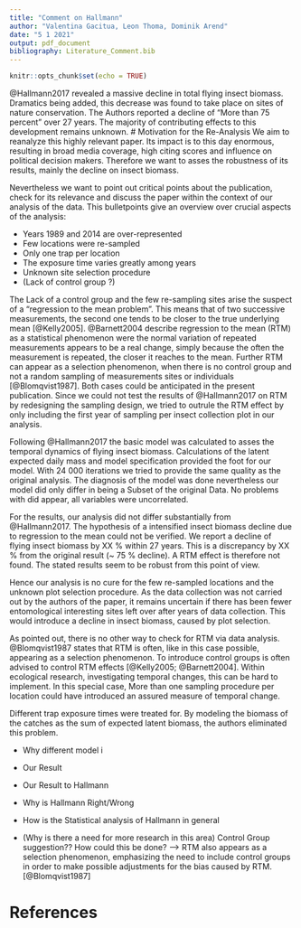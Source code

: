 ```yaml
---
title: "Comment on Hallmann"
author: "Valentina Gacitua, Leon Thoma, Dominik Arend"
date: "5 1 2021"
output: pdf_document
bibliography: Literature_Comment.bib
---
```


```r
knitr::opts_chunk$set(echo = TRUE)
```

@Hallmann2017 revealed a massive decline in total flying insect biomass. Dramatics being added, this decrease was found to take place on sites of nature conservation. The Authors reported a decline of "More than 75 percent" over 27 years. The majority of contributing effects to this development remains unknown.
# Motivation for the Re-Analysis
We aim to reanalyze this highly relevant paper. Its impact is to this day enormous, resulting in broad media coverage, high citing scores and influence on political decision makers. Therefore we want to asses the robustness of its results, mainly the decline on insect biomass.

Nevertheless we want to point out critical points about the publication, check for its relevance and discuss the paper within the context of our analysis of the data. This bulletpoints give an overview over crucial aspects of the analysis:

* Years 1989 and 2014 are over-represented
* Few locations were re-sampled
* Only one trap per location
* The exposure time varies greatly among years
* Unknown site selection procedure
* (Lack of control group ?)

The Lack of a control group and the few re-sampling sites arise the suspect of a "regression to the mean problem". This means that of two successive measurements, the second one tends to be closer to the true underlying mean [@Kelly2005]. @Barnett2004 describe regression to the mean (RTM) as a statistical phenomenon were the normal variation of repeated measurements appears to be a real change, simply because the often the measurement is repeated, the closer it reaches to the mean. Further RTM can appear as a selection phenomenon, when there is no control group and not a random sampling of measurements sites or individuals [@Blomqvist1987]. Both cases could be anticipated in the present publication. Since we could not test the results of @Hallmann2017 on RTM by redesigning the sampling design, we tried to outrule the RTM effect by only including the first year of sampling per insect collection plot in our analysis. 

Following @Hallmann2017 the basic model was calculated to asses the temporal dynamics of flying insect biomass. Calculations of the latent expected daily mass and model specification provided the foot for our model. 
With 24 000 iterations we tried to provide the same quality as the original analysis. The diagnosis of the model was done nevertheless our model did only differ in being a Subset of the original Data. No problems with did appear, all variables were uncorrelated. 

For the results, our analysis did not differ substantially from @Hallmann2017. The hypothesis of a intensified insect biomass decline due to regression to the mean could not be verified. We report a decline of flying insect biomass by XX % within 27 years. This is a discrepancy by XX % from the original result (~ 75 % decline). A RTM effect is therefore not found. The stated results seem to be robust from this point of view.

Hence our analysis is no cure for the few re-sampled locations and the unknown plot selection procedure. As the data collection was not carried out by the authors of the paper, it remains uncertain if there has been fewer entomological interesting sites left over after years of data collection. This would introduce a decline in insect biomass, caused by plot selection. 

As pointed out, there is no other way to check for RTM via data analysis. @Blomqvist1987 states that RTM is often, like in this case possible, appearing as a selection phenomenon. To introduce control groups is often advised to control RTM effects [@Kelly2005; @Barnett2004]. Within ecological research, investigating temporal changes, this can be hard to implement. In this special case, More than one sampling procedure per location could have introduced an assured measure of temporal change.

Different trap exposure times were treated for. By modeling the biomass of the catches as the sum of expected latent biomass, the authors eliminated this problem. 

* Why different model i


* Our Result
* Our Result to Hallmann
* Why is Hallmann Right/Wrong
* How is the Statistical analysis of Hallmann in general
* (Why is there a need for more research in this area) Control Group suggestion?? How could this be done? --> RTM also appears as a selection phenomenon, emphasizing the need to include control groups in order to make possible adjustments for the bias caused by RTM. [@Blomqvist1987]

# References

